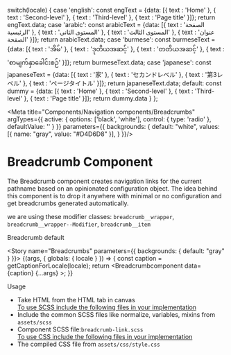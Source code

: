 
  switch(locale) {
    case 'english': const engText = {data: [{
    text : 'Home'
  },
  {
    text : 'Second-level'
  },
  {
    text : 'Third-level'
  },
  {
    text : 'Page title'
  }]}; return engText.data;
    case 'arabic': const arabicText = {data: [{
    text : 'الصفحة الرئيسية'
  },
  {
    text : 'المستوى الثاني'
  },
  {
    text : 'المستوى الثالث'
  },
  {
    text : 'عنوان الصفحة'
  }]}; return arabicText.data;
    case 'burmese': const burmeseText = {data: [{
    text : 'အိမ်'
  },
  {
    text : 'ဒုတိယအဆင့်'
  },
  {
    text : 'တတိယအဆင့်'
  },
  {
    text : 'စာမျက်နှာခေါင်းစဉ်'
  }]}; return burmeseText.data;
    case 'japanese': const japaneseText = {data: [{
    text : '家'
  },
  {
    text : 'セカンドレベル'
  },
  {
    text : '第3レベル'
  },
  {
    text : 'ページタイトル'
  }]}; return japaneseText.data;
    default:
      const dummy =  {data: [{
    text : 'Home'
  },
  {
    text : 'Second-level'
  },
  {
    text : 'Third-level'
  },
  {
    text : 'Page title'
  }]};
  return dummy.data
  }
};

<Meta title="Components/Navigation components/Breadcrumbs" 
  argTypes={{
      active: {
          options: ['black', 'white'],
          control: { type: 'radio' },
          defaultValue: ''
      }
  }}
  parameters={{
    backgrounds: {
      default: "white",
      values: [{ name: "gray", value: "#D4D6D8" }],
    }
  }}/>

<style>{`
  .subheading {
    font-weight: 700;
    font-size: 18px;
    color: #666;
    letter-spacing: 1.5px;
    line-height: 24px;
    margin-bottom: 12px;
    margin-top: 40px;
  }  
   .subheading2 {
    font-weight: 700;
    font-size: 14px;
    color: #666;
    letter-spacing: 1.5px;
    line-height: 24px;
    margin-bottom: 12px;
  }
  div#story--molecules-navbar--breadcrumb-link, 
  div#story--molecules-navbar--breadcrumb-link-white {
    box-shadow: 0 1px 8px rgb(0 0 0 / 15%);
    box-sizing: inherit;
  }
  div#story--molecules-navbar--breadcrumb-link-white {
    background-color: #D4D6D8;
  }
`}</style>


# Breadcrumb Component
The Breadcrumb component creates navigation links for the current pathname based on an opinionated configuration object. The idea behind this component is to drop it anywhere with minimal or no configuration and get breadcrumbs generated automatically. 

we are using these modifier classes:
<code>breadcrumb__wrapper</code>, <code>breadcrumb__wrapper--Modifier</code>, <code>breadcrumb__item</code>

<div className="subheading">Breadcrumb default</div>

<Story name="Breadcrumbs" parameters={{ backgrounds: { default: "gray" } }}>
  {(args, { globals: { locale } }) => {
    const caption = getCaptionForLocale(locale);
    return <Breadcrumbcomponent data={caption} {...args} ></Breadcrumbcomponent>;
  }}
</Story>


<div className="subheading">Usage</div>
<ul>
  <li>Take HTML from the HTML tab in canvas</li>  
  <u>To use SCSS include the following files in your implementation</u>
  <li>Include the common SCSS files like normalize, variables, mixins from <code>assets/scss</code></li>
  <li>Component SCSS file:<code>breadcrumb-link.scss</code></li>
  <u>To use CSS include the following files in your implementation</u>
  <li>The compiled CSS file from <code>assets/css/style.css</code></li>
</ul>
